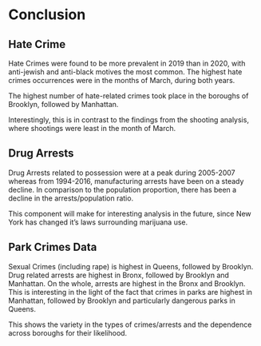 # Conclusion

## Hate Crime

Hate Crimes were found to be more prevalent in 2019 than in 2020, with anti-jewish and anti-black motives the most common. The highest hate crimes occurrences were in the months of March, during both years. 

The highest number of hate-related crimes took place in the boroughs of Brooklyn, followed by Manhattan. 

Interestingly, this is in contrast to the findings from the shooting analysis, where shootings were least in the month of March. 

## Drug Arrests

Drug Arrests related to possession were at a peak during 2005-2007 whereas from 1994-2016, manufacturing arrests have been on a steady decline. In comparison to the population proportion, there has been a decline in the arrests/population ratio. 

This component will make for interesting analysis in the future, since New York has changed it's laws surrounding marijuana use.

## Park Crimes Data


Sexual Crimes (including rape) is highest in Queens, followed by Brooklyn. Drug related arrests are highest in Bronx, followed by Brooklyn and Manhattan. On the whole, arrests are highest in the Bronx and Brooklyn. This is interesting in the light of the fact that crimes in parks are highest in Manhattan, followed by Brooklyn and particularly dangerous parks in Queens. 

This shows the variety in the types of crimes/arrests and the dependence across boroughs for their likelihood. 